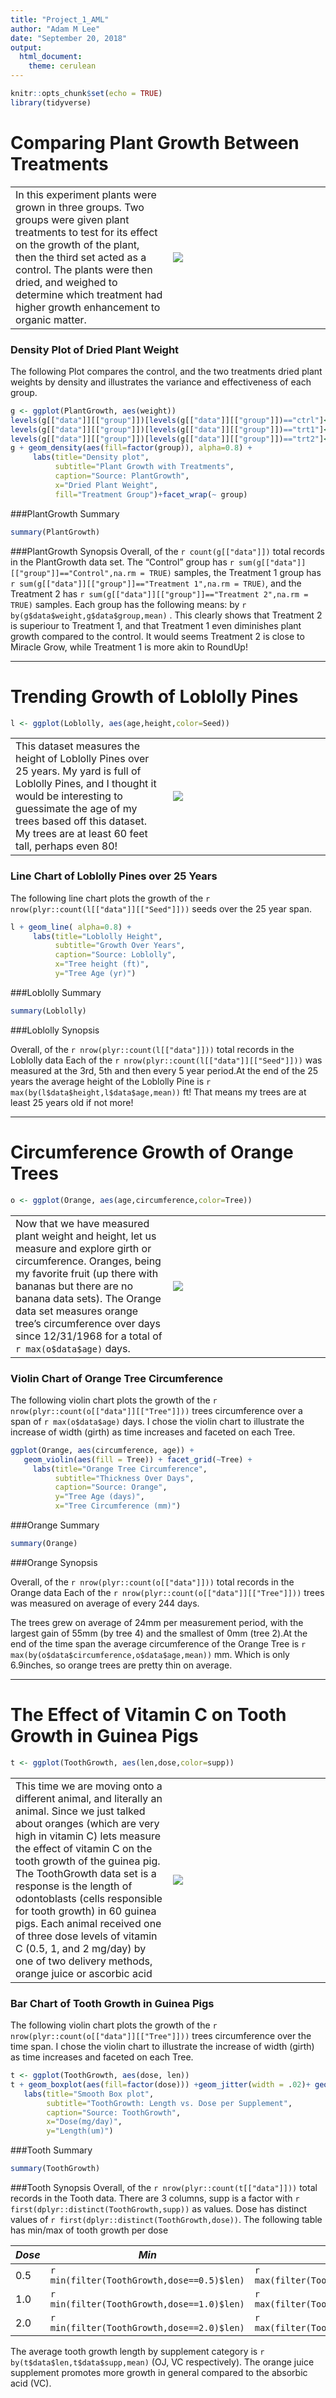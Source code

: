 ```yaml
---
title: "Project_1_AML"
author: "Adam M Lee"
date: "September 20, 2018"
output: 
  html_document:
    theme: cerulean
---
```


```r
knitr::opts_chunk$set(echo = TRUE)
library(tidyverse)
```

# Comparing Plant Growth Between Treatments
 | 
-------------------------------------------- | --------------------------------------------
In this experiment plants were grown in three groups. Two groups were given plant treatments to test for its effect on the growth of the plant, then the third set acted as a control. The plants were then dried, and weighed to determine which treatment had higher growth enhancement to organic matter.  | ![](https://us.123rf.com/450wm/baldion/baldion1704/baldion170400133/76922070-vector-illustration-of-a-set-of-green-icons-plant-growth-phase-in-a-pot-isolated-on-white-background.jpg?ver=6)

### Density Plot of Dried Plant Weight

The following Plot compares the control, and the two treatments dried plant weights by density and illustrates the variance and effectiveness of each group. 

```r
g <- ggplot(PlantGrowth, aes(weight))
levels(g[["data"]][["group"]])[levels(g[["data"]][["group"]])=="ctrl"]<-"Control"
levels(g[["data"]][["group"]])[levels(g[["data"]][["group"]])=="trt1"]<-"Treatment 1"
levels(g[["data"]][["group"]])[levels(g[["data"]][["group"]])=="trt2"]<-"Treatment 2"
g + geom_density(aes(fill=factor(group)), alpha=0.8) + 
     labs(title="Density plot", 
          subtitle="Plant Growth with Treatments",
          caption="Source: PlantGrowth",
          x="Dried Plant Weight",
          fill="Treatment Group")+facet_wrap(~ group)
```

###PlantGrowth Summary
```r
summary(PlantGrowth)
```
###PlantGrowth Synopsis
Overall, of the `r count(g[["data"]])` total records in the PlantGrowth data set.
The "Control" group has 
`r sum(g[["data"]][["group"]]=="Control",na.rm = TRUE)` samples, 
the Treatment 1 group has 
`r sum(g[["data"]][["group"]]=="Treatment 1",na.rm = TRUE)`, and the Treatment 2 has 
`r sum(g[["data"]][["group"]]=="Treatment 2",na.rm = TRUE)` samples. Each group has the following means: by 
`r by(g$data$weight,g$data$group,mean)` . 
This clearly shows that Treatment 2 is superiour to Treatment 1, and that Treatment 1 even diminishes plant growth compared to the control. It would seems Treatment 2 is close to Miracle Grow, while Treatment 1 is more akin to RoundUp!

-----------------------------------------------------

# Trending Growth of Loblolly Pines
```r
l <- ggplot(Loblolly, aes(age,height,color=Seed))
```
 | 
-------------------------------------------- | --------------------------------------------
This dataset measures the height of Loblolly Pines over 25 years. My yard is full of Loblolly Pines, and I thought it would be interesting to guessimate the age of my trees based off this dataset. My trees are at least 60 feet tall, perhaps even 80! | ![](https://www.srs.fs.usda.gov/compass/wp-content/uploads/2014/03/03.24.%20Loblolly%20for%20Web.jpg)

### Line Chart of Loblolly Pines over 25 Years

The following line chart plots the growth of the `r nrow(plyr::count(l[["data"]][["Seed"]]))` seeds over the 25 year span. 
```r
l + geom_line( alpha=0.8) + 
     labs(title="Loblolly Height", 
          subtitle="Growth Over Years",
          caption="Source: Loblolly", 
          x="Tree height (ft)",
          y="Tree Age (yr)")
```

###Loblolly Summary
```r
summary(Loblolly)
```
###Loblolly Synopsis

Overall, of the `r nrow(plyr::count(l[["data"]]))` total records in the Loblolly data Each of the `r nrow(plyr::count(l[["data"]][["Seed"]]))` was measured at the 3rd, 5th and then every 5 year period.At the end of the 25 years the average height of the Loblolly Pine is `r max(by(l$data$height,l$data$age,mean))` ft! That means my trees are at least 25 years old if not more!

----------------------------------------------------

# Circumference Growth of Orange Trees
```r
o <- ggplot(Orange, aes(age,circumference,color=Tree))
```
 | 
-------------------------------------------- | --------------------------------------------
Now that we have measured plant weight and height, let us measure and explore girth or circumference. Oranges, being my favorite fruit (up there with bananas but there are no banana data sets). The Orange data set measures orange tree's circumference over days since 12/31/1968 for a total of `r max(o$data$age)` days. |![](https://cdn.britannica.com/s:s:300x200/67/174567-004-900033A3.jpg)

### Violin Chart of Orange Tree Circumference

The following violin chart plots the growth of the `r nrow(plyr::count(o[["data"]][["Tree"]]))` trees circumference over a span of `r max(o$data$age)` days. I chose the violin chart to illustrate the increase of width (girth) as time increases and faceted on each Tree. 

```r
ggplot(Orange, aes(circumference, age)) + 
   geom_violin(aes(fill = Tree)) + facet_grid(~Tree) + 
     labs(title="Orange Tree Circumference", 
          subtitle="Thickness Over Days",
          caption="Source: Orange", 
          y="Tree Age (days)",
          x="Tree Circumference (mm)")
```

###Orange Summary
```r
summary(Orange)
```
###Orange Synopsis

Overall, of the `r nrow(plyr::count(o[["data"]]))` total records in the Orange data Each of the `r nrow(plyr::count(o[["data"]][["Tree"]]))` trees was measured on average of every 244 days.

The trees grew on average of 24mm per measurement period, with the largest gain of 55mm (by tree 4) and the smallest of 0mm (tree 2).At the end of the time span the average circumference of the Orange Tree is `r max(by(o$data$circumference,o$data$age,mean))` mm. Which is only 6.9inches, so orange trees are pretty thin on average. 

------------------------------------------

# The Effect of Vitamin C on Tooth Growth in Guinea Pigs
```r
t <- ggplot(ToothGrowth, aes(len,dose,color=supp))
```
 | 
-------------------------------------------- | --------------------------------------------
This time we are moving onto a different animal, and literally an animal. Since we just talked about oranges (which are very high in vitamin C) lets measure the effect of vitamin C on the tooth growth of the guinea pig. The ToothGrowth data set is a response is the length of odontoblasts (cells responsible for tooth growth) in 60 guinea pigs. Each animal received one of three dose levels of vitamin C (0.5, 1, and 2 mg/day) by one of two delivery methods, orange juice or ascorbic acid  |![](https://cdn.britannica.com/s:700x450/93/150093-004-D853859C.jpg)

### Bar Chart of Tooth Growth in Guinea Pigs

The following violin chart plots the growth of the `r nrow(plyr::count(o[["data"]][["Tree"]]))` trees circumference over the time span. I chose the violin chart to illustrate the increase of width (girth) as time increases and faceted on each Tree. 

```r
t <- ggplot(ToothGrowth, aes(dose, len))
t + geom_boxplot(aes(fill=factor(dose))) +geom_jitter(width = .02)+ geom_smooth(aes(dose,len),fullrange = TRUE,position = "dodge") + facet_grid(~supp)+
   labs(title="Smooth Box plot", 
        subtitle="ToothGrowth: Length vs. Dose per Supplement",
        caption="Source: ToothGrowth",
        x="Dose(mg/day)",
        y="Length(um)")
```

###Tooth Summary
```r
summary(ToothGrowth)
```
###Tooth Synopsis
Overall, of the `r nrow(plyr::count(t[["data"]]))` total records in the Tooth data. There are 3 columns, supp is a factor with `r first(dplyr::distinct(ToothGrowth,supp))` as values. Dose has distinct values of `r first(dplyr::distinct(ToothGrowth,dose))`. The following table has min/max of tooth growth per dose

*Dose*|*Min*|*Max*
------|-----|------
0.5|`r min(filter(ToothGrowth,dose==0.5)$len)`|`r max(filter(ToothGrowth,dose==0.5)$len)`
1.0|`r min(filter(ToothGrowth,dose==1.0)$len)`|`r max(filter(ToothGrowth,dose==1.0)$len)`
2.0|`r min(filter(ToothGrowth,dose==2.0)$len)`|`r max(filter(ToothGrowth,dose==2.0)$len)`

The average tooth growth length by supplement category is  `r by(t$data$len,t$data$supp,mean)` (OJ, VC respectively). The orange juice supplement promotes more growth in general compared to the absorbic acid (VC). 

